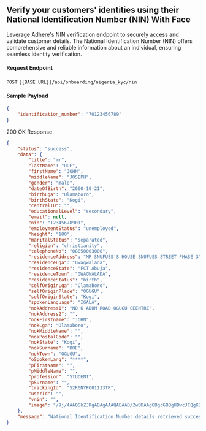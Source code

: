 ## Verify your customers' identities using their National Identification Number (NIN) With Face

Leverage Adhere's NIN verification endpoint to securely access and validate customer details. The National Identification Number (NIN) offers comprehensive and reliable information about an individual, ensuring seamless identity verification.

#### Request Endpoint

`POST` `{{BASE URL}}/api/onboarding/nigeria_kyc/nin`

#### Sample Payload

```json
{
    "identification_number": "70123456789"
}
```

200 OK Response

``` json
{
    "status": "success",
    "data": {
        "title": "mr",
        "lastName": "DOE",
        "firstName": "JOHN",
        "middleName": "JOSEPH",
        "gender": "male",
        "dateOfBirth": "2000-10-21",
        "birthLga": "Olamaboro",
        "birthState": "Kogi",
        "centralID": "",
        "educationalLevel": "secondary",
        "email": null,
        "nin": "12345678901",
        "employmentStatus": "unemployed",
        "height": "180",
        "maritalStatus": "separated",
        "religion": "christianity",
        "telephoneNo": "08050003000",
        "residenceAddress": "MR SNUFUSS'S HOUSE SNUFUSS STREET PHASE 3",
        "residenceLga": "Gwagwalada",
        "residenceState": "FCT Abuja",
        "residenceTown": "GWAGWALADA",
        "residenceStatus": "birth",
        "selfOriginLga": "Olamaboro",
        "selfOriginPlace": "OGUGU",
        "selfOriginState": "Kogi",
        "spokenLanguage": "IGALA",
        "nokAddress1": "NO 6 ADUM ROAD OGUGU CEENTRE",
        "nokAddress2": "",
        "nokFirstname": "JOHN",
        "nokLga": "Olamaboro",
        "nokMiddleName": "",
        "nokPostalCode": "",
        "nokState": "Kogi",
        "nokSurname": "DOE",
        "nokTown": "OGUGU",
        "oSpokenLang": "****",
        "pFirstName": "",
        "pMiddleName": "",
        "profession": "STUDENT",
        "pSurname": "",
        "trackingId": "S2R0NYFO01113TR",
        "userId": "",
        "vnin": "",
        "image": "/9j/4AAQSkZJRgABAgAAAQABAAD/2wBDAAgGBgcGBQgHBwcJCQgKDBQNDAsLDBkSEw8UHRofHh0aHBwgJC4nICIsIxwcKDcpLDAxNDQ0Hyc5PTgyPC4zNDL" # base-64
    },
    "message": "National Identification Number details retrieved successfully",
}
```